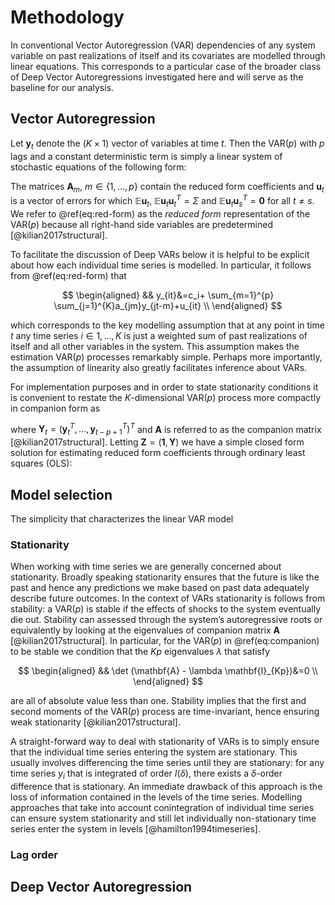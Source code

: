 # Methodology {#methodology}

In conventional Vector Autoregression (VAR) dependencies of any system variable on past realizations of itself and its covariates are modelled through linear equations. This corresponds to a particular case of the broader class of Deep Vector Autoregressions investigated here and will serve as the baseline for our analysis.

## Vector Autoregression {#var}

Let $\mathbf{y}_t$ denote the $(K \times 1)$ vector of variables at time $t$. Then the VAR($p$) with $p$ lags and a constant deterministic term is simply a linear system of stochastic equations of the following form:

\begin{equation} 
\begin{aligned}
&& \mathbf{y}_t&=\mathbf{c} + \mathbf{A}_1 \mathbf{y}_{t-1} + \mathbf{A}_2 \mathbf{y}_{t-2} + ... + \mathbf{A}_p \mathbf{y}_{t-p} + \mathbf{u}_t \\
\end{aligned}
(\#eq:red-form)
\end{equation}

The matrices $\mathbf{A}_m$, $m\in\{1,...,p\}$ contain the reduced form coefficients and $\mathbf{u}_t$ is a vector of errors for which $\mathbb{E}\mathbf{u}_t$, $\mathbb{E}\mathbf{u}_t\mathbf{u}_t^T=\Sigma$ and $\mathbb{E}\mathbf{u}_t\mathbf{u}_s^T=\mathbf{0}$ for all $t\ne s$. We refer to \@ref(eq:red-form) as the *reduced form* representation of the VAR($p$) because all right-hand side variables are predetermined [@kilian2017structural]. 

To facilitate the discussion of Deep VARs below it is helpful to be explicit about how each individual time series is modelled. In particular, it follows from \@ref(eq:red-form) that 

$$
\begin{aligned}
&& y_{it}&=c_i+ \sum_{m=1}^{p} \sum_{j=1}^{K}a_{jm}y_{jt-m}+u_{it} \\
\end{aligned}
$$

which corresponds to the key modelling assumption that at any point in time $t$ any time series $i\in1,...,K$ is just a weighted sum of past realizations of itself and all other variables in the system. This assumption makes the estimation VAR($p$) processes remarkably simple. Perhaps more importantly, the assumption of linearity also greatly facilitates inference about VARs.

For implementation purposes and in order to state stationarity conditions it is convenient to restate the $K$-dimensional VAR($p$) process more compactly in companion form as

\begin{equation} 
\begin{aligned}
&& \mathbf{Y}_t&= \begin{pmatrix}
 \mathbf{c} \\
0 \\
\vdots \\
0 \\
\end{pmatrix} + \mathbf{A} \mathbf{Y}_{t-1} + \begin{pmatrix}
 \mathbf{u}_t \\
0 \\
\vdots \\
0 \\
\end{pmatrix}  \\
\end{aligned}
(\#eq:companion)
\end{equation}

where $\mathbf{Y}_t=(\mathbf{y}_t^T,...,\mathbf{y}^T_{t-p+1})^T$ and $\mathbf{A}$ is referred to as the companion matrix [@kilian2017structural]. Letting $\mathbf{Z}=(\mathbf{1}, \mathbf{Y})$ we have a simple closed form solution for estimating reduced form coefficients through ordinary least squares (OLS):

\begin{equation} 
\begin{aligned}
&& \widehat{
\left(\begin{pmatrix}
 \mathbf{c} \\
0 \\
\vdots \\
0 \\
\end{pmatrix},\mathbf{A}\right)
}&= \left( \mathbf{Z}_{t-1}^T\mathbf{Z}_{t-1} \right)^{-1} \mathbf{Z}_{t-1}^T \mathbf{Y}_t\\
\end{aligned}
(\#eq:ols)
\end{equation}

## Model selection

The simplicity that characterizes the linear VAR model 

### Stationarity {#stationarity}

When working with time series we are generally concerned about stationarity. Broadly speaking stationarity ensures that the future is like the past and hence any predictions we make based on past data adequately describe future outcomes. In the context of VARs stationarity is follows from stability: a VAR($p$) is stable if the effects of shocks to the system eventually die out. Stability can assessed through the system's autoregressive roots or equivalently by looking at the eigenvalues of companion matrix $\mathbf{A}$ [@kilian2017structural]. In particular, for the VAR($p$) in \@ref(eq:companion) to be stable we condition that the $Kp$ eigenvalues $\lambda$ that satisfy 

$$
\begin{aligned}
&& \det (\mathbf{A} - \lambda \mathbf{I}_{Kp})&=0 \\
\end{aligned}
$$

are all of absolute value less than one. Stability implies that the first and second moments of the VAR($p$) process are time-invariant, hence ensuring weak stationarity [@kilian2017structural]. 

A straight-forward way to deal with stationarity of VARs is to simply ensure that the individual time series entering the system are stationary. This usually involves differencing the time series until they are stationary: for any time series $y_i$ that is integrated of order $I(\delta)$, there exists a $\delta$-order difference that is stationary. An immediate drawback of this approach is the loss of information contained in the levels of the time series. Modelling approaches that take into account conintegration of individual time series can ensure system stationarity and still let individually non-stationary time series enter the system in levels [@hamilton1994timeseries]. 

### Lag order

## Deep Vector Autoregression {#deepvar}






